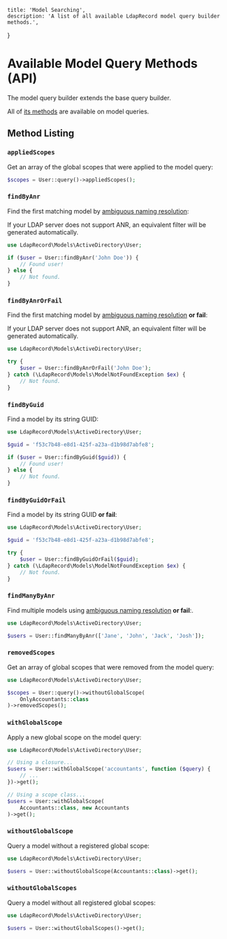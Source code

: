     title: 'Model Searching',
    description: 'A list of all available LdapRecord model query builder methods.',
}

# Available Model Query Methods (API)

<Important>
The model query builder extends the base query builder. 

All of [its methods](/docs/core/v2/searching-api) are available on model queries.
</Important>

## Method Listing

### `appliedScopes`

Get an array of the global scopes that were applied to the model query:

```php
$scopes = User::query()->appliedScopes();
```

### `findByAnr`

Find the first matching model by [ambiguous naming resolution](https://social.technet.microsoft.com/wiki/contents/articles/22653.active-directory-ambiguous-name-resolution.aspx):

<Important>
If your LDAP server does not support ANR, an equivalent filter will be generated automatically.
</Important>

```php
use LdapRecord\Models\ActiveDirectory\User;

if ($user = User::findByAnr('John Doe')) {
    // Found user!
} else {
    // Not found.
}
```

### `findByAnrOrFail`

Find the first matching model by [ambiguous naming resolution](https://social.technet.microsoft.com/wiki/contents/articles/22653.active-directory-ambiguous-name-resolution.aspx) **or fail**:

<Important>
If your LDAP server does not support ANR, an equivalent filter will be generated automatically.
</Important>

```php
use LdapRecord\Models\ActiveDirectory\User;

try {
    $user = User::findByAnrOrFail('John Doe');
} catch (\LdapRecord\Models\ModelNotFoundException $ex) {
    // Not found.
}
```

### `findByGuid`

Find a model by its string GUID:

```php
use LdapRecord\Models\ActiveDirectory\User;

$guid = 'f53c7b48-e8d1-425f-a23a-d1b98d7abfe8';

if ($user = User::findByGuid($guid)) {
    // Found user!
} else {
    // Not found.
}
```

### `findByGuidOrFail`

Find a model by its string GUID **or fail**:

```php
use LdapRecord\Models\ActiveDirectory\User;

$guid = 'f53c7b48-e8d1-425f-a23a-d1b98d7abfe8';

try {
    $user = User::findByGuidOrFail($guid);
} catch (\LdapRecord\Models\ModelNotFoundException $ex) {
    // Not found.
}
```

### `findManyByAnr`

Find multiple models using [ambiguous naming resolution](https://social.technet.microsoft.com/wiki/contents/articles/22653.active-directory-ambiguous-name-resolution.aspx) **or fail**:.

```php
use LdapRecord\Models\ActiveDirectory\User;

$users = User::findManyByAnr(['Jane', 'John', 'Jack', 'Josh']);
```

### `removedScopes`

Get an array of global scopes that were removed from the model query:

```php
use LdapRecord\Models\ActiveDirectory\User;

$scopes = User::query()->withoutGlobalScope(
    OnlyAccountants::class
)->removedScopes();
```

### `withGlobalScope`

Apply a new global scope on the model query:

```php
use LdapRecord\Models\ActiveDirectory\User;

// Using a closure...
$users = User::withGlobalScope('accountants', function ($query) {
    // ...
})->get();

// Using a scope class...
$users = User::withGlobalScope(
    Accountants::class, new Accountants
)->get();
```

### `withoutGlobalScope`

Query a model without a registered global scope:

```php
use LdapRecord\Models\ActiveDirectory\User;

$users = User::withoutGlobalScope(Accountants::class)->get();
```

### `withoutGlobalScopes`

Query a model without all registered global scopes:

```php
use LdapRecord\Models\ActiveDirectory\User;

$users = User::withoutGlobalScopes()->get();
```
